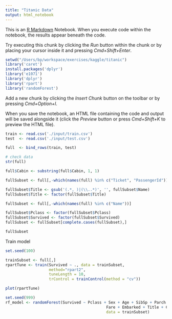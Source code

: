 ```yaml
---
title: "Titanic Data"
output: html_notebook
---
```


This is an [R Markdown](http://rmarkdown.rstudio.com) Notebook. When you execute code within the notebook, the results appear beneath the code. 

Try executing this chunk by clicking the *Run* button within the chunk or by placing your cursor inside it and pressing *Cmd+Shift+Enter*. 

```r
setwd("/Users/bp/workspace/exercises/kaggle/titanic")
library('caret')
install.packages('dplyr')
library('e1071')
library('dplyr') 
library('rpart')
library('randomForest')
```

Add a new chunk by clicking the *Insert Chunk* button on the toolbar or by pressing *Cmd+Option+I*.

When you save the notebook, an HTML file containing the code and output will be saved alongside it (click the *Preview* button or press *Cmd+Shift+K* to preview the HTML file).

```r
train <- read.csv('./input/train.csv')
test  <- read.csv('./input/test.csv')

full  <- bind_rows(train, test)

# check data
str(full)
```
```r
full$Cabin <- substring(full$Cabin, 1, 1)

fullSubset <- full[,-which(names(full) %in% c("Ticket", "PassengerId"))]

fullSubset$Title <- gsub('(.*, )|(\\..*)', '', fullSubset$Name)
fullSubset$Title <- factor(fullSubset$Title)

fullSubset <- full[,-which(names(full) %in% c("Name"))]

fullSubset$Pclass <- factor(fullSubset$Pclass)
fullSubset$Survived <- factor(fullSubset$Survived)
fullSubset <- fullSubset[complete.cases(fullSubset),]

fullSubset
```
Train model
```r
set.seed(100)

trainSubset <- full[,]
rpartTune <- train(Survived ~ ., data = trainSubset,
                   method="rpart2",
                   tuneLength = 10,
                   trControl = trainControl(method = "cv"))

plot(rpartTune)
```
```r
set.seed(999)
rf_model <- randomForest(Survived ~ Pclass + Sex + Age + SibSp + Parch + 
                                            Fare + Embarked + Title + Cabin,
                                            data = trainSubset)
```

